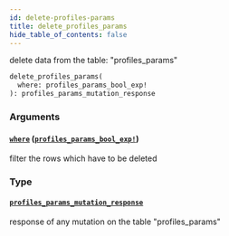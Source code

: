 ```yaml
---
id: delete-profiles-params
title: delete_profiles_params
hide_table_of_contents: false
---
```


delete data from the table: "profiles_params"

```graphql
delete_profiles_params(
  where: profiles_params_bool_exp!
): profiles_params_mutation_response
```

### Arguments

#### [`where`](#) ([`profiles_params_bool_exp!`](../inputs/profiles-params-bool-exp))

filter the rows which have to be deleted

### Type

#### [`profiles_params_mutation_response`](../objects/profiles-params-mutation-response)

response of any mutation on the table "profiles_params"
